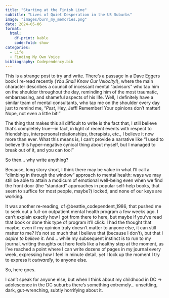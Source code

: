```yaml
---
title: "Starting at the Finish Line"
subtitle: "Lives of Quiet Desperation in the US Suburbs"
image: "images/burn_my_memories.png"
date: 2024-05-06
format:
  html:
    df-print: kable
    code-fold: show
categories:
  - Life
  - Finding My Own Voice
bibliography: Codependency.bib
---
```


This is a strange post to try and write. There's a passage in a Dave Eggers book I re-read recently (*You Shall Know Our Velocity!*), where the main character describes a council of incessant mental "advisors" who tap him on the shoulder throughout the day, reminding him of the most traumatic, embarrassing, and shameful aspects of his life. Well, I definitely have a similar team of mental consultants, who tap me on the shoulder every day just to remind me, "*Psst*, Hey, Jeff! Remember! Your opinions don't matter! Nope, not even a little bit!"

The thing that makes this all difficult to write is the fact that, I still believe that's completely true---in fact, in light of recent events with respect to friendships, interpersonal relationships, therapists, etc., I believe it now more than ever. What this means is, I can't provide a narrative like "I used to believe this hyper-negative cynical thing about myself, but I managed to break out of it, and you can too!"

So then... why write anything?

Because, long story short, I think there may be value in what I'll call a "climbing in through the window" approach to mental health: ways we may still be able to attain a modicum of emotional well-being even when we find the front door (the "standard" approaches in popular self-help books, that seem to suffice for most people, maybe?) locked, and none of our keys are working.

It was another re-reading, of @beattie_codependent_1986, that pushed me to seek out a full-on outpatient mental health program a few weeks ago. I can't explain exactly how I got from there to here, but maybe if you've read that book or done this type of program it'll click: I had the thought that maybe, even if my opinion truly doesn't matter to anyone else, it can still matter to me? It's not so much that I believe that (because I don't), but that I *aspire to believe it*. And... while my subsequent instinct is to run to my journal, writing thoughts out here feels like a healthy step at the moment, as I've reached a point where I can write dozens of pages in my journal every week, expressing how I feel in minute detail, yet I lock up the moment I try to express it *outwardly*, to anyone else.

So, here goes.

I can't speak for anyone else, but when I think about my childhood in DC &rarr; adolescence in the DC suburbs there's something extremely... unsettling, dark, gut-wrenching, subtly horrifying about it.
